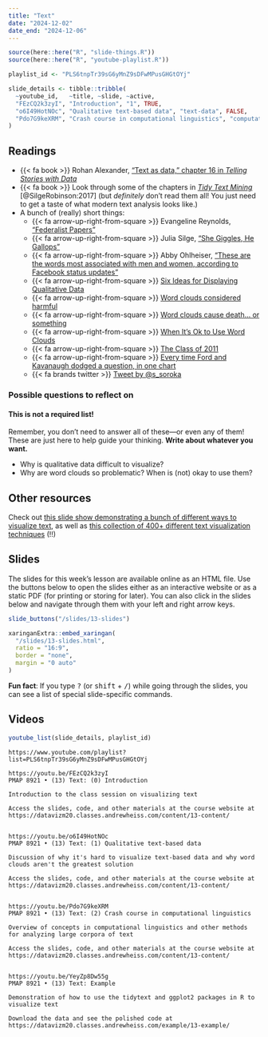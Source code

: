 ```yaml
---
title: "Text"
date: "2024-12-02"
date_end: "2024-12-06"
---
```


```r
source(here::here("R", "slide-things.R"))
source(here::here("R", "youtube-playlist.R"))

playlist_id <- "PLS6tnpTr39sG6yMnZ9sDFwMPusGHGtOYj"

slide_details <- tibble::tribble(
  ~youtube_id,   ~title, ~slide, ~active,
  "FEzCQ2k3zyI", "Introduction", "1", TRUE,
  "o6I49HotNOc", "Qualitative text-based data", "text-data", FALSE,
  "Pdo7G9keXRM", "Crash course in computational linguistics", "computational-linguistics", FALSE
)
```

## Readings

- {{< fa book >}} Rohan Alexander, ["Text as data," chapter 16 in *Telling Stories with Data*](https://tellingstorieswithdata.com/16-text.html)
- {{< fa book >}} Look through some of the chapters in [*Tidy Text Mining*](https://www.tidytextmining.com/) [@SilgeRobinson:2017] (but *definitely* don't read them all! You just need to get a taste of what modern text analysis looks like.)
- A bunch of (really) short things:
    - {{< fa arrow-up-right-from-square >}} Evangeline Reynolds, ["Federalist Papers"](https://evangelinereynolds.netlify.app/post/federalist-papers/)
    - {{< fa arrow-up-right-from-square >}} Julia Silge, ["She Giggles, He Gallops"](https://pudding.cool/2017/08/screen-direction/)
    - {{< fa arrow-up-right-from-square >}} Abby Ohlheiser, ["These are the words most associated with men and women, according to Facebook status updates"](https://www.washingtonpost.com/news/the-intersect/wp/2016/05/28/these-are-the-words-most-associated-with-men-and-women-according-to-facebook-status-updates/)
    - {{< fa arrow-up-right-from-square >}} [Six Ideas for Displaying Qualitative Data](http://annkemery.com/qual-dataviz/)
    - {{< fa arrow-up-right-from-square >}} [Word clouds considered harmful](http://www.niemanlab.org/2011/10/word-clouds-considered-harmful/)
    - {{< fa arrow-up-right-from-square >}} [Word clouds cause death… or something](https://flowingdata.com/2011/10/18/word-clouds-cause-death-or-something/)
    - {{< fa arrow-up-right-from-square >}} [When It's Ok to Use Word Clouds](https://web.archive.org/web/20221001015232/https://www.vis4.net/blog/2015/01/when-its-ok-to-use-word-clouds/)
    - {{< fa arrow-up-right-from-square >}} [The Class of 2011](http://www.nytimes.com/interactive/2011/06/10/education/commencement-speeches-graphic.html)
    - {{< fa arrow-up-right-from-square >}} [Every time Ford and Kavanaugh dodged a question, in one chart](https://www.vox.com/policy-and-politics/2018/9/28/17914308/kavanaugh-ford-question-dodge-hearing-chart)
    - {{< fa brands twitter >}} [Tweet by \@s_soroka](https://twitter.com/s_soroka/status/907941270735278085)

### Possible questions to reflect on

::: {.callout-warning}
#### This is not a required list!

Remember, you don't need to answer all of these—or even any of them! These are just here to help guide your thinking. **Write about whatever you want.**
:::

- Why is qualitative data difficult to visualize?
- Why are word clouds so problematic? When is (not) okay to use them? 

## Other resources

Check out [this slide show demonstrating a bunch of different ways to visualize text](https://bocoup.github.io/text-vis-ovc/24-text-vis-examples/slides.html), as well as [this collection of 400+ different text visualization techniques](https://textvis.lnu.se/) (!!)

## Slides

The slides for this week's lesson are available online as an HTML file. Use the buttons below to open the slides either as an interactive website or as a static PDF (for printing or storing for later). You can also click in the slides below and navigate through them with your left and right arrow keys.

```r
slide_buttons("/slides/13-slides")

xaringanExtra::embed_xaringan(
  "/slides/13-slides.html",
  ratio = "16:9",
  border = "none",
  margin = "0 auto"
)
```

:::{.callout-tip}
**Fun fact**: If you type <kbd>?</kbd> (or <kbd>shift</kbd> + <kbd>/</kbd>) while going through the slides, you can see a list of special slide-specific commands.
:::


## Videos

```r
youtube_list(slide_details, playlist_id)
```


```cat
https://www.youtube.com/playlist?list=PLS6tnpTr39sG6yMnZ9sDFwMPusGHGtOYj

https://youtu.be/FEzCQ2k3zyI
PMAP 8921 • (13) Text: (0) Introduction

Introduction to the class session on visualizing text

Access the slides, code, and other materials at the course website at https://datavizm20.classes.andrewheiss.com/content/13-content/


https://youtu.be/o6I49HotNOc
PMAP 8921 • (13) Text: (1) Qualitative text-based data

Discussion of why it's hard to visualize text-based data and why word clouds aren't the greatest solution

Access the slides, code, and other materials at the course website at https://datavizm20.classes.andrewheiss.com/content/13-content/

  
https://youtu.be/Pdo7G9keXRM
PMAP 8921 • (13) Text: (2) Crash course in computational linguistics

Overview of concepts in computational linguistics and other methods for analyzing large corpora of text

Access the slides, code, and other materials at the course website at https://datavizm20.classes.andrewheiss.com/content/13-content/
  

https://youtu.be/YeyZp8Dw55g
PMAP 8921 • (13) Text: Example

Demonstration of how to use the tidytext and ggplot2 packages in R to visualize text

Download the data and see the polished code at https://datavizm20.classes.andrewheiss.com/example/13-example/
```
